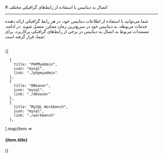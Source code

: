
<Layout>
# اتصال به دیتابیس با استفاده از رابط‌های گرافیکی مختلف
<hr className="mb-2" />

شما می‌توانید با استفاده از اطلاعات دیتابیس خود، 
در هر رابط گرافیکی ارائه دهنده خدمات مربوطه، 
به دیتابیس خود در سریع‌ترین زمان ممکن، متصل شوید. 
در ادامه، مستندات مربوط به اتصال به دیتابیس در برخی از 
رابط‌های گرافیکی پرکاربرد، برای شما، قرار گرفته است:

<br />
<div className='h-2' />
<div className="grid grid-cols-3 gap-4">
            {[
    
      {
        title: "PHPMyAdmin",
        icon: "mysql",
        link: "./phpmyadmin"
      },
      {
        title: "DBeaver",
        icon: "mysql",
        link: "./dbeaver"
      },
      {
        title: "MySQL Workbench",
        icon: "mysql",
        link: "./workbench"
      },
  ].map(item =>
    <Link href={item.link}>
    <Card className="flex cursor-pointer w-full items-center justify-between">
        <div className="flex items-center gap-3">
        <div className="w-[40px] p-1  bg-[#333] rounded-lg">
            <PlatformIcon platform={item.icon} />
        </div>
        <h4>
            {item.title}
        </h4>
        </div>
        <GoArrowLeft className="ml-1" />
    </Card>
    </Link>
            )}
          </div>
<div className='h-2' />

</Layout>